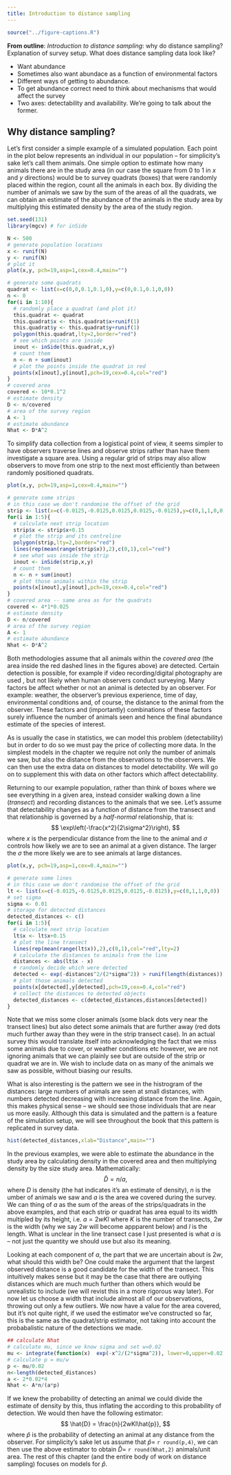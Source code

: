 ```yaml
---
title: Introduction to distance sampling
---
```


```r
source("../figure-captions.R")
```

**From outline**: *Introduction to distance sampling*: why do distance sampling? Explanation of survey setup. What does distance sampling data look like?



  * Want abundance
  * Sometimes also want abundace as a function of environmental factors
  * Different ways of getting to abundance.
  * To get abundance correct need to think about mechanisms that would affect the survey
  * Two axes: detectability and availability. We're going to talk about the former.


## Why distance sampling?

Let's first consider a simple example of a simulated population. Each point in the plot below represents an individual in our population -- for simplicity's sake let's call them animals. One simple option to estimate how many animals there are in the study area (in our case the square from 0 to 1 in $x$ and $y$ directions) would be to survey quadrats (boxes) that were randomly placed within the region, count all the animals in each box. By dividing the number of animals we saw by the sum of the areas of all the quadrats, we can obtain an estimate of the abundance of the animals in the study area by multiplying this estimated density by the area of the study region.



```r
set.seed(131)
library(mgcv) # for inSide

N <- 500
# generate population locations
x <- runif(N)
y <- runif(N)
# plot it
plot(x,y, pch=19,asp=1,cex=0.4,main="")

# generate some quadrats
quadrat <- list(x=c(0,0,0.1,0.1,0),y=c(0,0.1,0.1,0,0))
n <- 0
for(i in 1:10){
  # randomly place a quadrat (and plot it)
  this.quadrat <- quadrat
  this.quadrat$x <- this.quadrat$x+runif(1)
  this.quadrat$y <- this.quadrat$y+runif(1)
  polygon(this.quadrat,lty=2,border="red")
  # see which points are inside
  inout <- inSide(this.quadrat,x,y)
  # count them
  n <- n + sum(inout)
  # plot the points inside the quadrat in red
  points(x[inout],y[inout],pch=19,cex=0.4,col="red")
}
# covered area
covered <- 10*0.1^2
# estimate density
D <- n/covered
# area of the survey region
A <- 1
# estimate abundance
Nhat <- D*A^2
```

To simplify data collection from a logistical point of view, it seems simpler to have observers traverse lines and observe strips rather than have them investigate a square area. Using a regular grid of strips may also allow observers to move from one strip to the next most efficiently than between randomly positioned quadrats.


```r
plot(x,y, pch=19,asp=1,cex=0.4,main="")

# generate some strips
# in this case we don't randomise the offset of the grid
strip <- list(x=c(-0.0125,-0.0125,0.0125,0.0125,-0.0125),y=c(0,1,1,0,0))
for(i in 1:5){
  # calculate next strip location
  strip$x <- strip$x+0.15
  # plot the strip and its centreline
  polygon(strip,lty=2,border="red")
  lines(rep(mean(range(strip$x)),2),c(0,1),col="red")
  # see what was inside the strip
  inout <- inSide(strip,x,y)
  # count them
  n <- n + sum(inout)
  # plot those animals within the strip
  points(x[inout],y[inout],pch=19,cex=0.4,col="red")
}
# covered area -- same area as for the quadrats
covered <- 4*1*0.025
# estimate density
D <- n/covered
# area of the survey region
A <- 1
# estimate abundance
Nhat <- D*A^2
```

Both methodologies assume that all animals within the *covered area* (the area inside the red dashed lines in the figures above) are detected. Certain detection is possible, for example if video recording/digital photography are used \citep{Buckland:2012ua}, but not likely when human observers conduct surveying. Many factors be affect whether or not an animal is detected by an observer. For example: weather, the observer's previous experience, time of day, environmental conditions and, of course, the distance to the animal from the observer. These factors and (importantly) combinations of these factors surely influence the number of animals seen and hence the final abundance estimate of the species of interest.

As is usually the case in statistics, we can model this problem (detectability) but in order to do so we must pay the price of collecting more data. In the simplest models in the chapter we require not only the number of animals we saw, but also the distance from the observations to the observers. We can then use the extra data on distances to model detectability. We will go on to supplement this with data on other factors which affect detectability.

Returning to our example population, rather than think of boxes where we see everything in a given area, instead consider walking down a line (*transect*) and recording distances to the animals that we see. Let's assume that detectability changes as a function of distance from the transect and that relationship is governed by a *half-normal* relationship, that is:
$$
\exp\left(-\frac{x^2}{2\sigma^2}\right),
$$
where $x$ is the perpendicular distance from the line to the animal and $\sigma$ controls how likely we are to see an animal at a given distance. The larger the $\sigma$ the more likely we are to see animals at large distances.

```r
plot(x,y, pch=19,asp=1,cex=0.4,main="")

# generate some lines
# in this case we don't randomise the offset of the grid
lt <- list(x=c(-0.0125,-0.0125,0.0125,0.0125,-0.0125),y=c(0,1,1,0,0))
# set sigma
sigma <- 0.01
# storage for detected distances
detected_distances <- c()
for(i in 1:5){
  # calculate next strip location
  lt$x <- lt$x+0.15
  # plot the line transect
  lines(rep(mean(range(lt$x)),2),c(0,1),col="red",lty=2)
  # calculate the distances to animals from the line
  distances <- abs(lt$x - x)
  # randomly decide which were detected
  detected <- exp(-distances^2/(2*sigma^2)) > runif(length(distances))
  # plot those animals detected
  points(x[detected],y[detected],pch=19,cex=0.4,col="red")
  # collect the distances to detected objects
  detected_distances <- c(detected_distances,distances[detected])
}
```

Note that we miss some closer animals (some black dots very near the transect lines) but also detect some animals that are further away (red dots much further away than they were in the strip transect case). In an actual survey this would translate itself into acknowledging the fact that we miss some animals due to cover, or weather conditions etc however, we are not ignoring animals that we can plainly see but are outside of the strip or quadrat we are in. We wish to include data on as many of the animals we saw as possible, without biasing our results.

What is also interesting is the pattern we see in the histrogram of the distances: large numbers of animals are seen at small distances, with numbers detected decreasing with increasing distance from the line. Again, this makes physical sense -- we should see those individuals that are near us more easily. Although this data is simulated and the pattern is a feature of the simulation setup, we will see throughout the book that this pattern is replicated in survey data.

```r
hist(detected_distances,xlab="Distance",main="")
```

In the previous examples, we were able to estimate the abundance in the study area by calculating density in the covered area and then multiplying density by the size study area. Mathematically:
$$
\hat{D} = n/a,
$$
where $D$ is density (the hat indicates it's an estimate of density), $n$ is the  umber of animals we saw and $a$ is the area we covered during the survey. We can thing of $a$ as the sum of the areas of the strips/quadrats in the above examples, and that each strip or quadrat has area equal to its width multipled by its height, i.e. $a=2wKl$ where $K$ is the number of transects, $2w$ is the width (why we say $2w$ will become appparent below) and $l$ is the length. What is unclear in the line transect case I just presented is what $a$ is -- not just the quantity we should use but also its meaning.

Looking at each component of $a$, the part that we are uncertain about is $2w$, what should this width be? One could make the argument that the largest observed distance is a good candidate for the width of the transect. This intuitively makes sense but it may be the case that there are outlying distances which are much much further than others which would be unrealistic to include (we will revist this in a more rigorous way later). For now let us choose a width that include almost all of our observations, throwing out only a few outliers. We now have a value for the area covered, but it's not quite right, if we used the estimator we've constructed so far, this is the same as the quadrat/strip estimator, not taking into account the probabalistic nature of the detections we made.

```r
## calculate Nhat
# calculate mu, since we know sigma and set w=0.02
mu <- integrate(function(x)  exp(-x^2/(2*sigma^2)), lower=0,upper=0.02)$value
# calculate p = mu/w
p <- mu/0.02
n<-length(detected_distances)
a <- 2*0.02*4
Nhat <- A*n/(a*p)
```

If we knew the probability of detecting an animal we could divide the estimate of density by this, thus inflating the according to this probability of detection. We would then have the following estimator:
$$
\hat{D} = \frac{n}{2wKl\hat{p}},
$$
where $\hat{p}$ is the probability of detecting an animal at any distance from the observer. For simplicity's sake let us assume that $\hat{p}=$ `r round(p,4)`, we can then use the above estimator to obtain $\hat{D}=$ `r round(Nhat,2)` animals/unit area. The rest of this chapter (and the entire body of work on distance sampling) focuses on models for $\hat{p}$.






